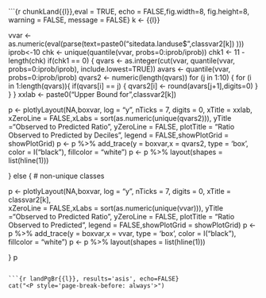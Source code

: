 ```{r chunkLand{{l}},eval = TRUE, echo = FALSE,fig.width=8, fig.height=8, warning = FALSE, message = FALSE}
k <- {{l}}

vvar <- as.numeric(eval(parse(text=paste0("sitedata.landuse$",classvar2[k]) )))
iprob<-10
chk <- unique(quantile(vvar, probs=0:iprob/iprob))
chk1 <- 11 - length(chk)
if(chk1 == 0) {
  qvars <- as.integer(cut(vvar, quantile(vvar, probs=0:iprob/iprob), include.lowest=TRUE)) 
  avars <- quantile(vvar, probs=0:iprob/iprob)
  qvars2 <- numeric(length(qvars))
  for (j in 1:10) {
    for (i in 1:length(qvars)){
      if(qvars[i] == j) {
        qvars2[i] <- round(avars[j+1],digits=0)
      }
    }
  }
  xxlab <- paste0("Upper Bound for ",classvar2[k])  
  
  p <- plotlyLayout(NA,boxvar, log = "y", nTicks = 7, digits = 0,
                    xTitle = xxlab,  
                    xZeroLine = FALSE,xLabs = sort(as.numeric(unique(qvars2))),
                    yTitle ="Observed to Predicted Ratio",  yZeroLine = FALSE,
                    plotTitle = "Ratio Observed to Predicted by Deciles",
                    legend = FALSE,showPlotGrid = showPlotGrid)
  p <- p %>% add_trace(y = boxvar,x = qvars2, type = 'box', color = I("black"), 
                       fillcolor = "white")
  p <- p %>% layout(shapes = list(hline(1)))
  
  
} else {  # non-unique classes
  
  p <- plotlyLayout(NA,boxvar, log = "y", nTicks = 7, digits = 0,
                    xTitle = classvar2[k],  
                    xZeroLine = FALSE,xLabs = sort(as.numeric(unique(vvar))),
                    yTitle ="Observed to Predicted Ratio",  yZeroLine = FALSE,
                    plotTitle = "Ratio Observed to Predicted",
                    legend = FALSE,showPlotGrid = showPlotGrid)
  p <- p %>% add_trace(y = boxvar,x = vvar, type = 'box', color = I("black"), 
                       fillcolor = "white")
  p <- p %>% layout(shapes = list(hline(1)))
  
}
p


```

```{r landPgBr{{l}}, results='asis', echo=FALSE}
cat("<P style='page-break-before: always'>") 
```
